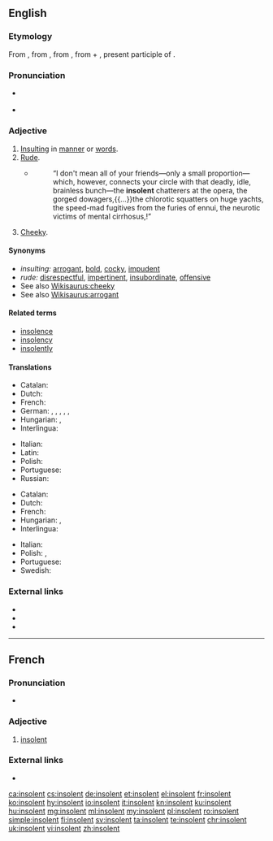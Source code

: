 ==English==

===Etymology===
From {{etyl|enm|en}}, from {{etyl|fro|en}}, from {{etyl|la|en}} {{term|lang=la|insolens||unaccustomed, unwanted, unusual, immoderate, excessive, arrogant, insolent}}, from {{term|lang=la|in-||priv.}} + {{term|lang=la|solens}}, present participle of {{term|lang=la|solere||to be accustomed, to be wont}}.

===Pronunciation===
* {{a|UK}} {{IPA|/ɪnˈsə.lənt/|lang=en}}
* {{a|US}} {{IPA|/ˈɪnsə.lənt/|lang=en}}

===Adjective===
{{en-adj}}

# [[insulting|Insulting]] in [[manner]] or [[word]]s.
# [[rude|Rude]].
#* {{RQ:Chmbrs YngrSt|VI}}
#*: “I don't mean all of your friends—only a small proportion—which, however, connects your circle with that deadly, idle, brainless bunch—the '''insolent''' chatterers at the opera, the gorged dowagers,{{...}}the chlorotic squatters on huge yachts, the speed-mad fugitives from the furies of ennui, the neurotic victims of mental cirrhosus,{{nb...}}!”
# [[cheeky|Cheeky]].

====Synonyms====
* ''insulting:'' [[arrogant]], [[bold]], [[cocky]], [[impudent]]
* ''rude:'' [[disrespectful]], [[impertinent]], [[insubordinate]], [[offensive]]
* See also [[Wikisaurus:cheeky]]
* See also [[Wikisaurus:arrogant]]

====Related terms====
* [[insolence]]
* [[insolency]]
* [[insolently]]

====Translations====
{{trans-top|insulting in manner or words}}
* Catalan: {{t+|ca|insolent}}
* Dutch: {{t+|nl|brutaal}}
* French: {{t+|fr|insolent}}
* German: {{t+|de|anmaßend}}, {{t+|de|überheblich}}, {{t+|de|frech}}, {{t+|de|dreist}}, {{t|de|ungebührlich}}, {{t+|de|unverschämt}}
* Hungarian: {{t+|hu|szemtelen}}, {{t+|hu|pökhendi}}
* Interlingua: {{t|ia|insolente}}
{{trans-mid}}
* Italian: {{t+|it|insolente|m|f}}
* Latin: {{t|la|insolens}}
* Polish: {{t+|pl|bezczelny|m}}
* Portuguese: {{t+|pt|insolente|m|f}}
* Russian: {{t+|ru|вызыва́ющий}}
{{trans-bottom}}

{{trans-top|rude}}
* Catalan: {{t+|ca|insolent}}
* Dutch: {{t+|nl|brutaal}}
* French: {{t+|fr|insolent}}
* Hungarian: {{t+|hu|arcátlan}}, {{t+|hu|pimasz}}
* Interlingua: {{t|ia|insolente}}
{{trans-mid}}
* Italian: {{t+|it|insolente|m|f}}
* Polish: {{t+|pl|niegrzeczny|m}}, {{t+|pl|chamski|m}}
* Portuguese: {{t+|pt|insolente|m|f}}
* Swedish: {{t+|sv|oförskämd}}
{{trans-bottom}}

===External links===
* {{R:Webster 1913}}
* {{R:Century 1911}}
* {{R:OneLook}}

----

==French==

===Pronunciation===
* {{audio|Fr-insolent-fr FR-Paris.ogg|Audio (Paris)}}

===Adjective===
{{fr-adj}}

# [[#English|insolent]]

===External links===
* {{R:TLFi}}

[[ca:insolent]]
[[cs:insolent]]
[[de:insolent]]
[[et:insolent]]
[[el:insolent]]
[[fr:insolent]]
[[ko:insolent]]
[[hy:insolent]]
[[io:insolent]]
[[it:insolent]]
[[kn:insolent]]
[[ku:insolent]]
[[hu:insolent]]
[[mg:insolent]]
[[ml:insolent]]
[[my:insolent]]
[[pl:insolent]]
[[ro:insolent]]
[[simple:insolent]]
[[fi:insolent]]
[[sv:insolent]]
[[ta:insolent]]
[[te:insolent]]
[[chr:insolent]]
[[uk:insolent]]
[[vi:insolent]]
[[zh:insolent]]